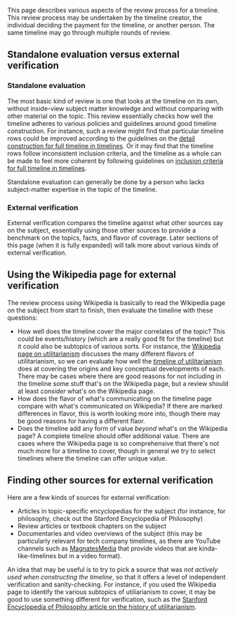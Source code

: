 {{timelines meta page}}

This page describes various aspects of the review process for a timeline. This review process may be undertaken by the timeline creator, the individual deciding the payment for the timeline, or another person. The same timeline may go through multiple rounds of review.

== Standalone evaluation versus external verification ==

=== Standalone evaluation ===

The most basic kind of review is one that looks at the timeline on its own, without inside-view subject matter knowledge and without comparing with other material on the topic. This review essentially checks how well the timeline adheres to various policies and guidelines around good timeline construction. For instance, such a review might find that particular timeline rows could be improved according to the guidelines on the [[detail construction for full timeline in timelines]]. Or it may find that the timeline rows follow inconsistent inclusion criteria, and the timeline as a whole can be made to feel more coherent by following guidelines on [[inclusion criteria for full timeline in timelines]].

Standalone evaluation can generally be done by a person who lacks subject-matter expertise in the topic of the timeline.

=== External verification ===

External verification compares the timeline against what other sources say on the subject, essentially using those other sources to provide a benchmark on the topics, facts, and flavor of coverage. Later sections of this page (when it is fully expanded) will talk more about various kinds of external verification.

== Using the Wikipedia page for external verification ==

The review process using Wikipedia is basically to read the Wikipedia page on the subject from start to finish, then evaluate the timeline with these questions:

* How well does the timeline cover the major correlates of the topic? This could be events/history (which are a really good fit for the timeline) but it could also be subtopics of various sorts. For instance, the [[w:utilitarianism|Wikipedia page on utilitarianism]] discusses the many different flavors of utilitarianism, so we can evaluate how well the [[timeline of utilitarianism]] does at covering the origins and key conceptual developments of each. There may be cases where there are good reasons for not including in the timeline some stuff that's on the Wikipedia page, but a review should at least ''consider'' what's on the Wikipedia page.
* How does the flavor of what's communicating on the timeline page compare with what's communicated on Wikipedia? If there are marked differences in flavor, this is worth looking more into, though there may be good reasons for having a different flaor.
* Does the timeline add any form of value ''beyond'' what's on the Wikipedia page? A complete timeline should offer additional value. There are cases where the Wikipedia page is so comprehensive that there's not much more for a timeline to cover, though in general we try to select timelines where the timeline can offer unique value.

== Finding other sources for external verification ==

Here are a few kinds of sources for external verification:

* Articles in topic-specific encyclopedias for the subject (for instance, for philosophy, check out the Stanford Encyclopedia of Philosophy)
* Review articles or textbook chapters on the subject
* Documentaries and video overviews of the subject (this may be particularly relevant for tech company timelines, as there are YouTube channels such as [https://www.youtube.com/c/MagnatesMedia MagnatesMedia] that provide videos that are kinda-like-timelines but in a video format).

An idea that may be useful is to try to pick a source that was ''not actively used when constructing the timeline'', so that it offers a level of independent verification and sanity-checking. For instance, if you used the Wikipedia page to identify the various subtopics of utiliarianism to cover, it may be good to use something different for verification, such as the [https://plato.stanford.edu/entries/utilitarianism-history/ Stanford Encyclopedia of Philosophy article on the history of utilitarianism].
